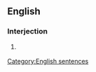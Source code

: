 ==English==

===Interjection===
{{en-interj|head=[[there]] [[ya]] [[go]]}}

# {{informal}} {{alternative form of|there you go}}

[[Category:English sentences]]